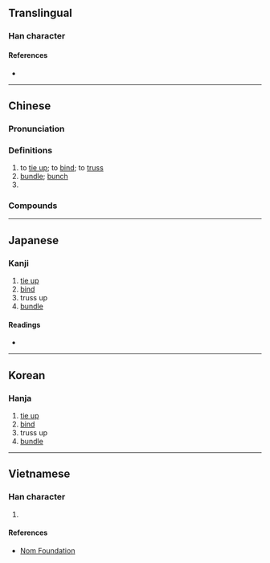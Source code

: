 {{also|綑}}
{{character info/new}}
==Translingual==

===Han character===
{{Han char|rn=64|rad=手|as=07|sn=10|four=56000|canj=QWD|ids=⿰扌困}}

====References====
* {{Han ref|kx=0433.070|dkj=12131|dj=0782.190|hdz=31882.050|uh=6346|ud=25414|bh=AEB9|bd=44729}}

----

==Chinese==
{{zh-forms|t2=綑}}

===Pronunciation===
{{zh-pron
|m=kǔn
|c=kwan2
|h=pfs=
|md=
|mn=khún
|w=
|mc=
|oc=y
|cat=v,cl,n
}}

===Definitions===
{{zh-hanzi}}

# to [[tie up]]; to [[bind]]; to [[truss]]
# [[bundle]]; [[bunch]]
# {{zh-classifier|[[bundled]] items}}

===Compounds===
{{zh-der|捆綁|捆工|捆子|沒捆兒}}

----

==Japanese==

===Kanji===
{{ja-kanji|grade=|rs=手07}}

# [[tie up]]
# [[bind]]
# truss up
# [[bundle]]

====Readings====
* {{ja-readings|on=[[こん]] (kon), [[ごん]] (gon)|kun=[[ととのえる]] (totonoeru)}}

----

==Korean==

===Hanja===
{{ko-hanja|hangeul=곤|eumhun=|rv=gon|mr=kon|y=kon}}

# [[tie up]]
# [[bind]]
# truss up
# [[bundle]]

----

==Vietnamese==

===Han character===
{{vi-readings|rs=手07|hanviet=khổn}}

# {{defn|lang=vi|sort=手07}}

====References====
* [http://nomfoundation.org/common/nom_details.php?codepoint=6346 Nom Foundation]